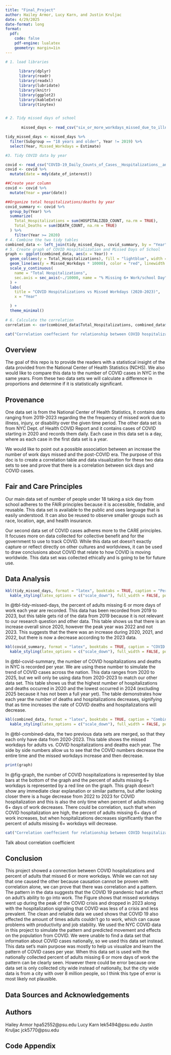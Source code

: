 ```yaml
---
title: "Final_Project"
author: Hailey Armor, Lucy Karn, and Justin Kruljac
date: 4/29/2025
date-format: long
format:
  pdf:
    code: false
    pdf-engine: lualatex
    geometry: margin=1in
---
```


```r
# 1. load libraries
      
      library(dplyr)
      library(readr)
      library(readxl)
      library(lubridate)
      library(knitr)
      library(ggplot2)
      library(kableExtra)
      library(tinytex)


# 2. Tidy missed days of school
       
       missed_days <- read_csv("six_or_more_workdays_missed_due_to_illness_injury_or_disability___total___2019_to_2023 (1).csv")

tidy_missed_days <- missed_days %>%
  filter(Subgroup == "18 years and older", Year != 2019) %>%
  select(Year, Missed_Workdays = Estimate)

#3. Tidy COVID data by year 

covid <- read_csv("COVID-19_Daily_Counts_of_Cases__Hospitalizations__and_Deaths (1).csv")
covid <- covid %>%
  mutate(date = mdy(date_of_interest))

##Create year column
covid <- covid %>%
  mutate(Year = year(date))

##Organize total hospitalizations/deaths by year
covid_summary <- covid %>%
  group_by(Year) %>%
  summarize(
    Total_Hospitalizations = sum(HOSPITALIZED_COUNT, na.rm = TRUE),
    Total_Deaths = sum(DEATH_COUNT, na.rm = TRUE)
  ) %>%
    filter(Year >= 2020) 
# 4. Combine the two tidy tables
combined_data <- left_join(tidy_missed_days, covid_summary, by = "Year")
# 5. Create graph of COVID Hospitalization and Missed Days of School
graph <- ggplot(combined_data, aes(x = Year)) +
  geom_col(aes(y = Total_Hospitalizations), fill = "lightblue", width = 0.6) +
  geom_line(aes(y = Missed_Workdays * 10000), color = "red", linewidth = 1.2) +
  scale_y_continuous(
    name = "Total Hospitalizations",
    sec.axis = sec_axis(~./10000, name = "% Missing 6+ Work/school Day")
  ) +
  labs(
    title = "COVID Hospitalizations vs Missed Workdays (2020-2023)",
    x = "Year"

  ) + 
  theme_minimal()
      
# 6. Calculate the correlation
correlation <- cor(combined_data$Total_Hospitalizations, combined_data$Missed_Workdays, use = "complete.obs")

cat("Correlation coeffecient for relationship between COVID hospitalizations and missed workdays:", round(correlation, 3))
```

## Overview

The goal of this repo is to provide the readers with a statistical insight of the data provided from the National Center of Health Statistics (NCHS). We also would like to compare this data to the number of COVID cases in NYC in the same years. From these two data sets we will calculate a difference in proportions and determine if it is statistically significant.

## Provenance

One data set is from the National Center of Health Statistics, it contains data ranging from 2019-2023 regarding the the frequency of missed work due to illness, injury, or disability over the given time period. The other data set is from NYC Dept. of Health COVID Report and it contains cases of COVID starting in 2020 and records them daily. Each case in this data set is a day, where as each case in the first data set is a year.

We would like to point out a possible association between an increase the number of work days missed and the post-COVID era. The purpose of this doc is to create a correlation table and data visualization for these two data sets to see and prove that there is a correlation between sick days and COVID cases.

## Fair and Care Principles

Our main data set of number of people under 18 taking a sick day from school adheres to the FAIR principles because it is accessible, findable, and reusable. This data set is available to the public and uses language that is easily understood. It can also be reused to observe smaller groups such as race, location, age, and health insurance.

Our second data set of COVID cases adheres more to the CARE principles. It focuses more on data collected for collective benefit and for the government to use to track COVID. While this data set doesn't exactly capture or reflect directly on other cultures and worldviews, it can be used to draw conclusions about COVID that relate to how COVID is moving worldwide. This data set was collected ethically and is going to be for future use.

## Data Analysis

```r
kbl(tidy_missed_days, format = "latex", booktabs = TRUE, caption = "Percentage of Adults Missing 6+ Workdays Due to Illness or Injury by Year") %>%
  kable_styling(latex_options = c("scale_down"), full_width = FALSE, position = "center")
```

In @tbl-tidy-missed-days, the percent of adults missing 6 or more days of work each year are recorded. This data has been recorded from 2019 to 2023, but this table gets rid of the data from 2019 because it is not relevant to our research question and other data. This table shows us that there is an increase overall since 2020, however the peak year was 2022 and not 2023. This suggests that the there was an increase during 2020, 2021, and 2022, but there is now a decrease according to the 2023 data.

```r
kbl(covid_summary, format = "latex", booktabs = TRUE, caption = "COVID Hospitalizations and Deaths by Year (2020–2023)") %>%
  kable_styling(latex_options = c("scale_down"), full_width = FALSE, position = "center")
```

In @tbl-covid-summary, the number of COVID hospitalizations and deaths in NYC is recorded per year. We are using these number to simulate the trend of COVID cases across the nation. This data ranges from 2020 to 2025, but we will only be using data from 2020-2023 to match our other data set. This table shows us that the highest number of hospitalizations and deaths occurred in 2020 and the lowest occurred in 2024 (excluding 2025 because it has not been a full year yet). The table demonstrates how each year the number of deaths and hospitalizations decreases, signifying that as time increases the rate of COVID deaths and hospitalizations will decrease.

```r
kbl(combined_data, format = "latex", booktabs = TRUE, caption = "Combined COVID Hospitalizations and Missed Workdays by Year") %>%
  kable_styling(latex_options = c("scale_down"), full_width = FALSE, position = "center")
```

In @tbl-combined-data, the two previous data sets are merged, so that they each only have data from 2020-2023. This table shows the missed workdays for adults vs. COVID hospitalizations and deaths each year. The side by side numbers allow us to see that the COVID numbers decrease the entire time and the missed workdays increase and then decrease.

```r
print(graph)
```

In @fig-graph, the number of COVID hospitalizations is represented by blue bars at the bottom of the graph and the percent of adults missing 6+ workdays is represented by a red line on the graph. This graph doesn't show any immediate clear explanation or similar patterns, but after looking closer there is a huge decrease from 2022 to 2023 for COVID hospitalization and this is also the only time when percent of adults missing 6+ days of work decreases. There could be correlation, such that when COVID hospitalization are high, the percent of adults missing 6+ days of work increases, but when hospitalizations decreases significantly than the percent of adults missing 6+ workdays will decrease.

```r
cat("Correlation coeffecient for relationship between COVID hospitalizations and missed workdays:", round(correlation, 3))
```
Talk about correlation coefficient

## Conclusion

This project showed a connection between COVID hospitalizations and percent of adults that missed 6 or more workdays. While we can not say that one caused the other because causation cannot be proven with correlation alone, we can prove that there was correlation and a pattern. The pattern in the data suggests that the COVID 19 pandemic had an effect on adult's ability to go into work. The Figure shows that missed workdays went up during the peak of the COVID crisis and dropped in 2023 along with the hospitalization signaling that COVID was less of a crisis and less prevalent. The clean and reliable data we used shows that COVID 19 also effected the amount of times adults couldn't go to work, which can cause problems with productivity and job stability. 
We used the NYC COVID data in this project to simulate the pattern and predicted movement and effects on the population from COVID. We were unable to find a data set that information about COVID cases nationally, so we used this data set instead. This data set's main purpose was mostly to help us visualize and learn the pattern of COVID cases per year. When this data set is used with the nationally collected percent of adults missing 6 or more days of work the pattern can be clearly seen. However there could be error because one data set is only collected city wide instead of nationally, but the city wide data is from a city with over 8 million people, so I think this type of error is most likely not plausible. 


## Data Sources and Acknowledgements

## Authors

Hailey Armor hpa52552\@psu.edu Lucy Karn lek5494\@psu.edu Justin Kruljac jck5770\@psu.edu

## Code Appendix

```r
     
```
